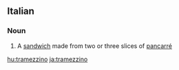 ==Italian==

===Noun===
{{it-noun|tramezzin|m|o|i}}

# A [[sandwich]] made from two or three slices of [[pancarré]]

[[hu:tramezzino]]
[[ja:tramezzino]]